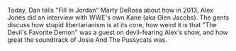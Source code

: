 {{Episode
 | title             = WWE's Kane (Ft. Marty DeRosa)
 | caption           = [https://knowledgefight.libsyn.com/knowledge-fight-wwes-kane-ft-marty-derosa Listen to this episode on Libsyn]
 | episodeNumber     = 157
 | length            = 02:10:35
 | airDate           = May 4, 2018
 | episodeType       = 
 | hosts             = [[Dan Friesen]]; [[Marty DeRosa]]
 | appearance        = [[Kane (wrestler)|Kane]]; [[Ludwig von Mises]]
 | beverage          = 
 | question          = 
 | previousEpisode   = [[156: Gaseous Beings and Antiques]]
 | nextEpisode       = [[158: January 21, 2009]]
}}{{Stub}}

Today, Dan tells "Fill In Jordan" Marty DeRosa about how in 2013, Alex Jones did an interview with WWE's own Kane (aka Glen Jacobs). The gents discuss how stupid libertarianism is at its core, how weird it is that "The Devil's Favorite Demon" was a guest on devil-fearing Alex's show, and how great the soundtrack of Josie And The Pussycats was.